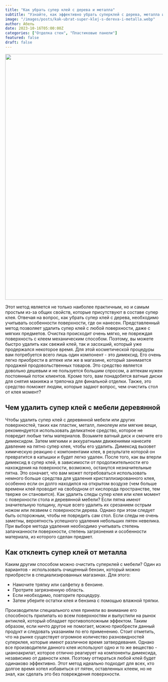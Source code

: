 ```yaml
---
title: "Как убрать супер клей с дерева и металла"
subtitle: "Узнайте, как эффективно убрать суперклей с дерева, металла и мебели без повреждения поверхностей. Предоставляем практичные советы и средства для быстрого и чистого удаления клея."
image: "/images/posts/kak-ubrat-super-klej-s-dereva-i-metalla.webp"
author: Абель
date: 2023-10-16T05:00:00Z
categories: ["Отделка стен", "Пластиковые панели"]
featured: false
draft: false
---
```


<img src="/images/posts/samorezi.webp" alt="" width="786" height="" />

Этот метод является не только наиболее практичным, но и самым простым из-за общих свойств, которые присутствуют в составе супер клея. Отвечая на вопрос, как убрать супер клей с дерева, необходимо учитывать особенности поверхности, где он нанесен. Представленный метод позволяет удалить супер клей с любой поверхности, даже с мягких предметов. Очистка происходит очень мягко, не повреждая поверхность с клеем механическим способом. Поэтому, вы можете быстро удалить как свежий клей, так и засохший, который уже продержался некоторое время. Для этой косметической процедуры вам потребуется всего лишь один компонент - это димексид. Его очень легко приобрести в аптеке или же в магазине, который занимается продажей продовольственных товаров. Это средство является довольно дешевым и не пользуется большим спросом, а аптекам нужен постоянный поток клиентов. Кроме того, вам понадобятся ватные диски для снятия макияжа и тряпочка для финальной отделки. Также, это средство поможет людям, которые задают вопрос, чем очистить стол от клея момент?

## Чем удалить супер клей с мебели деревянной

Чтобы удалить супер клей с деревянной мебели или других поверхностей, таких как пластик, металл, линолеум или мягкие вещи, рекомендуется использовать деликатное средство, которое не повредит любые типы материалов. Возьмите ватный диск и смочите его димексидом. Затем мягкими и аккуратными движениями нанесите давление на пятно супер клея, чтобы его удалить. Димексид вызовет химическую реакцию с компонентами клея, в результате которой он превратится в катышки и будет легко удален. После того, как вы втерли димексид в супер клей, в зависимости от продолжительности его нахождения на поверхности, возможно, останутся незначительные пятна. Это означает, что вам может потребоваться использовать немного больше средства для удаления кристаллизированного клея, особенно если он долго находился на открытом воздухе (чем больше времени клей проводит на свободном от кислорода пространстве, тем тверже он становится). Как удалить следы супер клея или клея момент с поверхности стола и деревянной мебели? Если пятна имеют значительную толщину, лучше всего удалить их срезанием острым ножом или лезвием с поверхности дерева. Однако при этом следует быть осторожным, чтобы не повредить сам стол. Если следы не очень заметны, вероятность успешного удаления небольших пятен невелика. При выборе метода удаления необходимо учитывать степень запачканности поверхности, степень загрязнения и особенности материала, из которого сделан предмет.

## Как отклеить супер клей от металла

Каким другим способом можно очистить суперклей с мебели? Один из вариантов - использовать очищенный бензин, который можно приобрести в специализированных магазинах. Для этого:

- Намочите тряпку или салфетку в бензине.
- Протрите загрязненную область.
- Если необходимо, повторите процедуру.
- Затем уберите остатки клея и бензина с помощью влажной тряпки.

Производители специального клея приняли во внимание его способность прилипать ко всем поверхностям и выпустили на рынок антиклей, который обладает противоположным эффектом. Таким образом, если ничто другое не помогает, можно приобрести данный продукт и следовать указаниям по его применению. Стоит отметить, что на рынке существует огромное количество разновидностей суперклея, которые имеют различное время затвердевания. Однако все производители данного клея используют одно и то же вещество - цианоакрилат, которое отлично реагирует на компоненты димексида, независимо от давности клея. Поэтому оттираться любой клей будет одинаково эффективно. Этот метод идеально подходит для всех, кто долгое время хотел избавиться от пятен, оставленных клеем, но не знал, как сделать это без повреждения поверхности.

